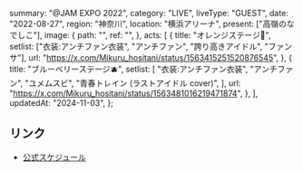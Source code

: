   summary: "@JAM EXPO 2022",
  category: "LIVE",
  liveType: "GUEST",
  date: "2022-08-27",
  region: "神奈川",
  location: "横浜アリーナ",
  present: ["高嶺のなでしこ"],
  image: {
    path: "",
    ref: "",
  },
  acts: [
    {
      title: "オレンジステージ🍊",
      setlist: ["衣装:アンチファン衣装", "アンチファン", "誇り高きアイドル", "ファンサ"],
      url: "https://x.com/Mikuru_hositani/status/1563415251520876545",
    },
    {
      title: "ブルーベリーステージ🫐",
      setlist: [
        "衣装:アンチファン衣装",
        "アンチファン",
        "ユメムスビ",
        "青春トレイン (ラストアイドル cover)",
      ],
      url: "https://x.com/Mikuru_hositani/status/1563481016219471874",
    },
  ],
  updatedAt: "2024-11-03",
};

## リンク

- [公式スケジュール](https://takanenonadeshiko.jp/?p=313)
